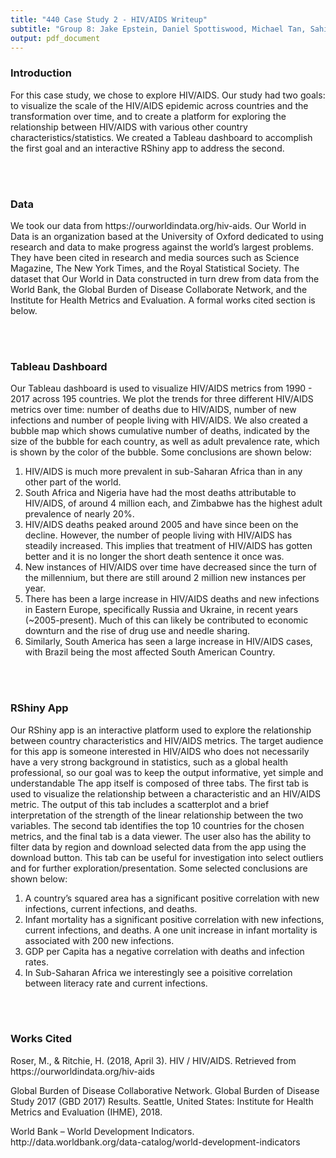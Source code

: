 ```yaml
---
title: "440 Case Study 2 - HIV/AIDS Writeup"
subtitle: "Group 8: Jake Epstein, Daniel Spottiswood, Michael Tan, Sahil Patel, Man-Lin Hsiao"
output: pdf_document
---
```


### Introduction

For this case study, we chose to explore HIV/AIDS. Our study had two goals: to visualize the scale of the HIV/AIDS epidemic across countries and the transformation over time, and to create a platform for exploring the relationship between HIV/AIDS with various other country characteristics/statistics. We created a Tableau dashboard to accomplish the first goal and an interactive RShiny app to address the second.

<br>
<br>

### Data

We took our data from https://ourworldindata.org/hiv-aids. Our World in Data is an organization based at the University of Oxford dedicated to using research and data to make progress against the world’s largest problems. They have been cited in research and media sources such as Science Magazine, The New York Times, and the Royal Statistical Society. The dataset that Our World in Data constructed in turn drew from data from the World Bank, the Global Burden of Disease Collaborate Network, and the Institute for Health Metrics and Evaluation. A formal works cited section is below.

<br>
<br>

### Tableau Dashboard

Our Tableau dashboard is used to visualize HIV/AIDS metrics from 1990 - 2017 across 195 countries. We plot the trends for three different HIV/AIDS metrics over time: number of deaths due to HIV/AIDS, number of new infections and number of people living with HIV/AIDS. We also created a bubble map which shows cumulative number of deaths, indicated by the size of the bubble for each country, as well as adult prevalence rate, which is shown by the color of the bubble. Some conclusions are shown below:

1. HIV/AIDS is much more prevalent in sub-Saharan Africa than in any other part of the world.
2. South Africa and Nigeria have had the most deaths attributable to HIV/AIDS, of around 4 million each, and Zimbabwe has the highest adult prevalence of nearly 20%.
3. HIV/AIDS deaths peaked around 2005 and have since been on the decline. However, the number of people living with HIV/AIDS has steadily increased. This implies that treatment of HIV/AIDS has gotten better and it is no longer the short death sentence it once was.
4. New instances of HIV/AIDS over time have decreased since the turn of the millennium, but there are still around 2 million new instances per year.
5. There has been a large increase in HIV/AIDS deaths and new infections in Eastern Europe, specifically Russia and Ukraine, in recent years (~2005-present). Much of this can likely be contributed to economic downturn and the rise of drug use and needle sharing.
6. Similarly, South America has seen a large increase in HIV/AIDS cases, with Brazil being the most affected South American Country.

<br>
<br>

### RShiny App

Our RShiny app is an interactive platform used to explore the relationship between country characteristics and HIV/AIDS metrics. The target audience for this app is someone interested in HIV/AIDS who does not necessarily have a very strong background in statistics, such as a global health professional, so our goal was to keep the output informative, yet simple and understandable The app itself is composed of three tabs. The first tab is used to visualize the relationship between a characteristic and an HIV/AIDS metric. The output of this tab includes a scatterplot and a brief interpretation of the strength of the linear relationship between the two variables. The second tab identifies the top 10 countries for the chosen metrics, and the final tab is a data viewer. The user also has the ability to filter data by region and download selected data from the app using the download button. This tab can be useful for investigation into select outliers and for further exploration/presentation. Some selected conclusions are shown below:

1. A country's squared area has a significant positive correlation with new infections, current infections, and deaths. 
2. Infant mortality has a significant positive correlation with new infections, current infections, and deaths. A one unit increase in infant mortality is associated with 200 new infections.
3. GDP per Capita has a negative correlation with deaths and infection rates.
4. In Sub-Saharan Africa we interestingly see a poisitive correlation between literacy rate and current infections.

<br>
<br>

### Works Cited

Roser, M., & Ritchie, H. (2018, April 3). HIV / HIV/AIDS. Retrieved from https://ourworldindata.org/hiv-aids

Global Burden of Disease Collaborative Network. Global Burden of Disease Study 2017 (GBD 2017) Results. Seattle, United States: Institute for Health Metrics and Evaluation (IHME), 2018.

World Bank – World Development Indicators. http://data.worldbank.org/data-catalog/world-development-indicators






